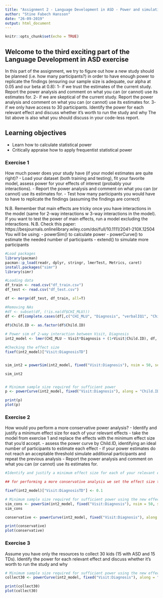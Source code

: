 ```yaml
---
title: "Assignment 2 - Language Development in ASD - Power and simulations"
author: "Stine Fabech Hansson"
date: "26-09-2019"
output: html_document
---
```


```r
knitr::opts_chunk$set(echo = TRUE)
```

## Welcome to the third exciting part of the Language Development in ASD exercise

In this part of the assignment, we try to figure out how a new study should be planned (i.e. how many participants?) in order to have enough power to replicate the findings (ensuring our sample size is adequate, our alpha at 0.05 and our beta at 0.8):
1- if we trust the estimates of the current study. Report the power analysis and comment on what you can (or cannot) use its estimates for.
2- if we are skeptical of the current study. Report the power analysis and comment on what you can (or cannot) use its estimates for.
3- if we only have access to 30 participants. Identify the power for each relevant effect and discuss whether it's worth to run the study and why
The list above is also what you should discuss in your code-less report.


## Learning objectives

- Learn how to calculate statistical power
- Critically appraise how to apply frequentist statistical power

### Exercise 1

How much power does your study have (if your model estimates are quite right)?
- Load your dataset (both training and testing), fit your favorite model, assess power for your effects of interest (probably your interactions).
- Report the power analysis and comment on what you can (or cannot) use its estimates for.
- Test how many participants you would have to have to replicate the findings (assuming the findings are correct)

N.B. Remember that main effects are tricky once you have interactions in the model (same for 2-way interactions w 3-way interactions in the model). If you want to test the power of main effects, run a model excluding the interactions.
N.B. Check this paper: https://besjournals.onlinelibrary.wiley.com/doi/full/10.1111/2041-210X.12504
You will be using:
- powerSim() to calculate power
- powerCurve() to estimate the needed number of participants
- extend() to simulate more participants

```r
#Load packages
library(pacman)
pacman::p_load(readr, dplyr, stringr, lmerTest, Metrics, caret)
install.packages("simr")
library(simr)
```


```r

#Loading data 
df_train <- read.csv("df_train.csv")
df_test <- read.csv("df_test.csv")

df <- merge(df_test, df_train, all=T)

#Removing NAs
#df <- subset(df, (!is.na(df$CHI_MLU)))
df <- df[complete.cases(df[,c("CHI_MLU", "Diagnosis", "verbalIQ1", "Child.ID")]),]
         
df$Child.ID <- as.factor(df$Child.ID)

# Power sim of 2-way interaction between Visit, Diagnosis
int2_model <- lmer(CHI_MLU ~ Visit*Diagnosis + (1+Visit|Child.ID), df, REML=F, control = lmerControl(optimizer="nloptwrap", calc.derivs=FALSE))

#Checking the effect size
fixef(int2_model)["Visit:DiagnosisTD"] 


sim_int2 = powerSim(int2_model, fixed("Visit:Diagnosis"), nsim = 50, seed = 1, progress = F)

sim_int2


# Minimum sample size required for sufficient power 
p <- powerCurve(int2_model, fixed("Visit:Diagnosis"), along = "Child.ID", nsim = 10, seed = 1, progress = F)

print(p)
plot(p)

```


### Exercise 2

How would you perform a more conservative power analysis?
- Identify and justify a minimum effect size for each of your relevant effects
- take the model from exercise 1 and replace the effects with the minimum effect size that you'd accept.
- assess the power curve by Child.ID, identifying an ideal number of participants to estimate each effect
- if your power estimates do not reach an acceptable threshold simulate additional participants and repeat the previous analysis
- Report the power analysis and comment on what you can (or cannot) use its estimates for.

```r
#Identify and justify a minimum effect size for each of your relevant effects

## for performing a more conservative analysis we set the effect size to 0.1

fixef(int2_model)["Visit:DiagnosisTD"] <- 0.1

# Minimum sample size required for sufficient power using the new effect size Diagnosis
sim_cons <- powerSim(int2_model, fixed("Visit:Diagnosis"), nsim = 50, seed = 1, progress = F)
sim_cons

conservative <- powerCurve(int2_model, fixed("Visit:Diagnosis"), along = "Child.ID", nsim = 10, seed = 1, progress = F)

print(conservative)
plot(conservative)


```


### Exercise 3

Assume you have only the resources to collect 30 kids (15 with ASD and 15 TDs). Identify the power for each relevant effect and discuss whether it's worth to run the study and why

```r
# Minimum sample size required for sufficient power using the new effect size 
collect30 <- powerCurve(int2_model, fixed("Visit:Diagnosis"), along = "Child.ID", nsim = 10, breaks = seq(from = 5, to = 30, by = 5), seed = 1, progress = F)

print(collect30)
plot(collect30)
```
